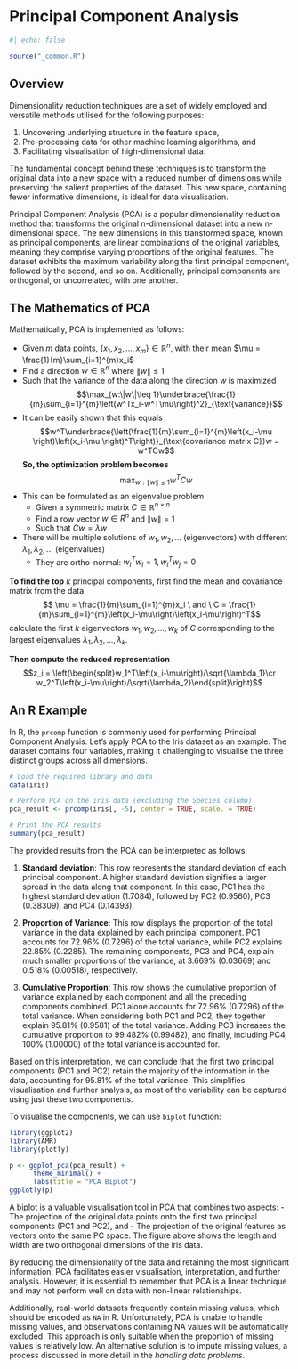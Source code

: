 # Principal Component Analysis {#sec-pca}

```r
#| echo: false

source("_common.R")
```

## Overview

Dimensionality reduction techniques are a set of widely employed and versatile methods utilised for the following purposes:

1.  Uncovering underlying structure in the feature space,
2.  Pre-processing data for other machine learning algorithms, and
3.  Facilitating visualisation of high-dimensional data.

The fundamental concept behind these techniques is to transform the original data into a new space with a reduced number of dimensions while preserving the salient properties of the dataset. This new space, containing fewer informative dimensions, is ideal for data visualisation.

Principal Component Analysis (PCA) is a popular dimensionality reduction method that transforms the original n-dimensional dataset into a new n-dimensional space. The new dimensions in this transformed space, known as principal components, are linear combinations of the original variables, meaning they comprise varying proportions of the original features. The dataset exhibits the maximum variability along the first principal component, followed by the second, and so on. Additionally, principal components are orthogonal, or uncorrelated, with one another.

## The Mathematics of PCA

Mathematically, PCA is implemented as follows:

-   Given $m$ data points, $\{x_1,x_2,...,x_m\} \in \mathbb{R}^n$, with their mean $\mu = \frac{1}{m}\sum_{i=1}^{m}x_i$
-   Find a direction $w \in \mathbb{R}^n$ where $\|w\| \leq 1$
-   Such that the variance of the data along the direction $w$ is maximized $$\max_{w:\|w\|\leq 1}\underbrace{\frac{1}{m}\sum_{i=1}^{m}\left(w^Tx_i-w^T\mu\right)^2}_{\text{variance}}$$
-   It can be easily shown that this equals $$w^T\underbrace{\left(\frac{1}{m}\sum_{i=1}^{m}\left(x_i-\mu \right)\left(x_i-\mu \right)^T\right)}_{\text{covariance matrix C}}w = w^TCw$$ **So, the optimization problem becomes** $$\max_{w:\|w\|\leq 1}w^TCw$$
-   This can be formulated as an eigenvalue problem
    -   Given a symmetric matrix $C \in \mathbb{R}^{n\times n}$
    -   Find a row vector $w \in R^n$ and $\|w\| = 1$
    -   Such that $Cw = \lambda w$
-   There will be multiple solutions of $w_1, w_2, ...$ (eigenvectors) with different $\lambda_1,\lambda_2,...$ (eigenvalues)
    -   They are ortho-normal: $w_i^Tw_i = 1, w_i^Tw_j=0$

**To find the top** $k$ principal components, first find the mean and covariance matrix from the data 
$$ \mu = \frac{1}{m}\sum_{i=1}^{m}x_i \ and \ C = \frac{1}{m}\sum_{i=1}^{m}\left(x_i-\mu\right)\left(x_i-\mu\right)^T$$ 
calculate the first $k$ eigenvectors $w_1,w_2,...,w_k$ of $C$ corresponding to the largest eigenvalues $\lambda_1,\lambda_2,...,\lambda_k$.

**Then compute the reduced representation** 
$$z_i = \left(\begin{split}w_1^T\left(x_i-\mu\right)/\sqrt{\lambda_1}\cr w_2^T\left(x_i-\mu\right)/\sqrt{\lambda_2}\end{split}\right)$$

## An R Example

In R, the `prcomp` function is commonly used for performing Principal Component Analysis. Let's apply PCA to the Iris dataset as an example. The dataset contains four variables, making it challenging to visualise the three distinct groups across all dimensions.

```r
# Load the required library and data
data(iris)

# Perform PCA on the iris data (excluding the Species column)
pca_result <- prcomp(iris[, -5], center = TRUE, scale. = TRUE)

# Print the PCA results
summary(pca_result)
```

The provided results from the PCA can be interpreted as follows:

1.  **Standard deviation**: This row represents the standard deviation of each principal component. A higher standard deviation signifies a larger spread in the data along that component. In this case, PC1 has the highest standard deviation (1.7084), followed by PC2 (0.9560), PC3 (0.38309), and PC4 (0.14393).

2.  **Proportion of Variance**: This row displays the proportion of the total variance in the data explained by each principal component. PC1 accounts for 72.96% (0.7296) of the total variance, while PC2 explains 22.85% (0.2285). The remaining components, PC3 and PC4, explain much smaller proportions of the variance, at 3.669% (0.03669) and 0.518% (0.00518), respectively.

3.  **Cumulative Proportion**: This row shows the cumulative proportion of variance explained by each component and all the preceding components combined. PC1 alone accounts for 72.96% (0.7296) of the total variance. When considering both PC1 and PC2, they together explain 95.81% (0.9581) of the total variance. Adding PC3 increases the cumulative proportion to 99.482% (0.99482), and finally, including PC4, 100% (1.00000) of the total variance is accounted for.

Based on this interpretation, we can conclude that the first two principal components (PC1 and PC2) retain the majority of the information in the data, accounting for 95.81% of the total variance. This simplifies visualisation and further analysis, as most of the variability can be captured using just these two components.

To visualise the components, we can use `biplot` function:

```r
library(ggplot2)
library(AMR)
library(plotly)

p <- ggplot_pca(pca_result) + 
      theme_minimal() +
      labs(title = "PCA Biplot")
ggplotly(p)
```

A biplot is a valuable visualisation tool in PCA that combines two aspects: - The projection of the original data points onto the first two principal components (PC1 and PC2), and - The projection of the original features as vectors onto the same PC space. The figure above shows the length and width are two orthogonal dimensions of the iris data.

By reducing the dimensionality of the data and retaining the most significant information, PCA facilitates easier visualisation, interpretation, and further analysis. However, it is essential to remember that PCA is a linear technique and may not perform well on data with non-linear relationships.

Additionally, real-world datasets frequently contain missing values, which should be encoded as `NA` in R. Unfortunately, PCA is unable to handle missing values, and observations containing NA values will be automatically excluded. This approach is only suitable when the proportion of missing values is relatively low. An alternative solution is to impute missing values, a process discussed in more detail in the *handling data problems*.
